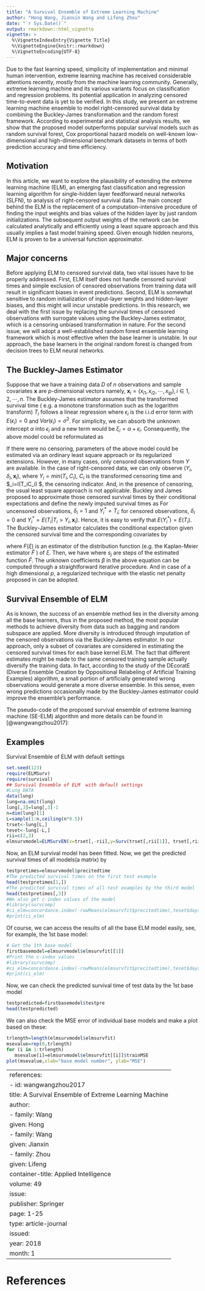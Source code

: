 ---
title: "A Survival Ensemble of Extreme Learning Machine"
author: "Hong Wang, Jianxin Wang and Lifeng Zhou"
date: "`r Sys.Date()`"
output: rmarkdown::html_vignette
vignette: >
  %\VignetteIndexEntry{Vignette Title}
  %\VignetteEngine{knitr::rmarkdown}
  %\VignetteEncoding{UTF-8}
---

Due to the fast learning speed, simplicity of implementation and minimal human intervention, extreme learning machine has received considerable attentions recently, mostly from the machine learning community. Generally, extreme learning machine and its various variants focus on classification and regression problems. Its potential application in analyzing censored time-to-event data is yet to be verified. In this study, we present an extreme learning machine ensemble to model right-censored survival data by combining the Buckley-James transformation and the random forest framework. According to experimental and statistical analysis results, we show that the proposed model outperforms popular survival models such as random survival forest, Cox proportional hazard models on well-known low-dimensional and high-dimensional benchmark datasets in terms of both prediction accuracy and time efficiency.

## Motivation

In this article, we want to explore the plausibility of extending the extreme learning machine (ELM), an emerging fast classification and regression learning algorithm for  single-hidden  layer feedforward neural networks (SLFN), to analysis of right-censored survival data. The main concept behind the ELM
is the replacement of a computation-intensive procedure of finding the input weights and  bias  values  of the hidden layer by just random initializations. The subsequent output weights of the network can be calculated analytically and efficiently using a least square approach and this usually implies a fast model training speed. Given enough hidden neurons, ELM is proven to be a universal function approximator.

## Major concerns

Before applying ELM to censored survival data, two vital issues have to be properly addressed. First, ELM itself does not  handle censored survival times and simple exclusion of censored observations from training data will result in significant biases in event predictions. Second,  ELM is somewhat sensitive to random initialization of input-layer weights and hidden-layer biases, and this might will incur unstable predictions.  In this research, we deal with the first issue by replacing the survival times of censored observations with surrogate values using the Buckley-James estimator, which is a censoring unbiased transformation in nature. For the second issue, we will adopt a well-established  random forest ensemble learning framework  which is most effective when the base learner is unstable. In our approach, the base learners in the original random forest is changed from decision trees  to ELM neural networks.

## The Buckley-James Estimator
Suppose that we have a training data $D$ of $n$ observations and sample covariates ${\mathbf x}$ are $p$-dimensional vectors namely, ${\mathbf x}_i=(x_{i1},x_{i2},\cdots, x_{ip}), i \in 1,2,\cdots, n$. The Buckley-James estimator assumes that the transformed survival time ( e.g. a monotone transformation such as the logarithm transform) $T_i$ follows a linear regression
\begin{equation} \label{bj1}
T_i=\alpha+{\mathbf x}_i \beta+\epsilon_i,    \ \ \ \ i=1,\cdots, n
\end{equation}
where $\epsilon_i$ is the i.i.d error term with $E(\epsilon_i)=0$ and $Var(\epsilon_i) =\sigma^2$. For simplicity, we can absorb the unknown intercept $\alpha$ into $\epsilon_i$ and a new term would be $\xi_i=\alpha+\epsilon_i$. Consequently, the above model could be reformulated as

\begin{equation} \label{bj2}
T_i={\mathbf x}_i \beta+\xi_i,    \ \ \ \ i=1,\cdots, n
\end{equation}

If there were no censoring, parameters of the above model could be estimated via an ordinary least square approach or its regularized extensions. However, in many cases, only censored observations from $Y$ are available. In the case of right-censored data, we can only observe $(Y_i,\delta_i, {\mathbf x_i})$, where $Y_i=min(T_i, C_i)$, $C_i$ is the transformed censoring time and  $\delta_i=I(T_i\le C_i) $,  the censoring indicator. And, in the presence of censoring, the usual least square approach is not applicable. Buckley and James  proposed to approximate those censored survival times by their conditional expectations and define the newly imputed survival times as
\begin{equation}
Y_i^*=Y_i \delta_i+E(T_i|T_i>Y_i,{\mathbf x_i})(1-\delta_i),  \ \ \ \ i=1,\cdots, n
\end{equation}
For uncensored observations, $\delta_i=1$ and $Y_i^*=T_i$; for censored observations, $\delta_i=0$ and $Y_i^*=E(T_i|T_i>Y_i,{\mathbf x_i})$. Hence, it is easy to verify that $E(Y_i^*)=E(T_i)$.  The Buckley-James  estimator calculates the conditional expectation given the censored survival time and the corresponding covariates by

\begin{eqnarray}
E(T_i|T_i>Y_i,{\mathbf x_i})&=& E({\mathbf x_i} \beta+\xi_i|{\mathbf x_i} \beta+\xi_i>Y_i)\nonumber \\
&=& {\mathbf x_i} \beta+E(\xi_i|{\mathbf x_i} \beta+\xi_i>Y_i)  \nonumber \\
&=& {\mathbf x_i} \beta+E(\xi_i|\xi_i>Y_i-{\mathbf x_i} \beta)  \nonumber \\
&=& {\mathbf x_i} \beta+\int_{Y_i-{\mathbf x_i} \beta}^{\infty} \frac{\xi dF(\xi)}{1-F(Y_i-{\mathbf x_i}\beta)}
\end{eqnarray}
where $F(\xi)$ is an estimator of the distribution function (e.g. the Kaplan-Meier estimator $\hat F$ ) of $\xi$.  Then, we have
\begin{equation}\label{ystar}
Y_i^*=Y_i \delta_i+ (1-\delta_i) \bigg({\mathbf x_i}\beta+\frac{\sum\limits_{\xi_j>\xi_i}s_j \xi_j}{1-F(\xi_i)},    \bigg), \ \ \ \ i=1,\cdots, n
\end{equation}
where $s_j$ are steps of the estimated function $\hat F$. The unknown coefficients $\beta$ in the above equation  can be computed through a straightforward iterative procedure. And in  case of a high dimensional $p$, a regularized technique with the elastic net penalty proposed in  can be adopted.


## Survival Ensemble of ELM
As is known, the success of an ensemble method lies in the diversity among all the base learners, thus in the proposed method, the most popular methods to achieve diversity from data such as bagging and random subspace are applied. More diversity is introduced through imputation of the censored observations via the Buckley-James estimator. In our approach, only a subset of covariates are considered in estimating the censored survival times for each base kernel ELM. The fact that different estimates might be made to the same censored training sample actually diversify the training data. In fact, according to the study of the DEcoratE (Diverse Ensemble Creation by Oppositional Relabeling of Artificial Training Examples) algorithm, a small portion of artificially generated wrong observations would generate
a more diverse ensemble. In this sense, even wrong predictions occasionally made by the Buckley-James estimator could improve the ensemble's performance.

The pseudo-code of the proposed survival ensemble of extreme learning machine (SE-ELM) algorithm and more details can be found in [@wangwangzhou2017]:



## Examples

Survival Ensemble of ELM  with default settings

```{r, echo=TRUE, message=FALSE, warning=FALSE, results='asis'}
set.seed(123)
require(ELMSurv)
require(survival)
## Survival Ensemble of ELM  with default settings
#Lung DATA
data(lung)
lung=na.omit(lung)
lung[,3]=lung[,3]-1
n=dim(lung)[1]
L=sample(1:n,ceiling(n*0.5))
trset<-lung[L,]
teset<-lung[-L,]
rii=c(2,3)
elmsurvmodel=ELMSurvEN(x=trset[,-rii],y=Surv(trset[,rii[1]], trset[,rii[2]]),testx=teset[,-c(rii)])
```
Now, an ELM survival model has been fitted. Now, we get the  predicted survival times of all models(a matrix) by
```{r, echo=TRUE, message=FALSE, warning=FALSE}
testpretimes=elmsurvmodel$precitedtime
#The predicted survival times on the first test example
head(testpretimes[1,])
#The predicted survival times of all test examples by the third model
head(testpretimes[,3])
#We also get c-index values of the model
#library(survcomp)
#ci_elm=concordance.index(-rowMeans(elmsurvfit$precitedtime),teset$days,teset$status)[1] 
#print(ci_elm)
```


Of course, we can access the results of all the base ELM model easily, see, for example, the 1st base model:
```{r, echo=TRUE, message=FALSE, warning=FALSE, results='base'}
# Get the 1th base model
firstbasemodel=elmsurvmodel$elmsurvfit[[1]]
#Print the c-index values
#library(survcomp)
#ci_elm=concordance.index(-rowMeans(elmsurvfit$precitedtime),teset$days,teset$status)[1] 
#print(ci_elm)
```
Now, we can check the predicted survival time of test data by the 1st base model
```{r, echo=TRUE, message=FALSE, warning=FALSE}
testpredicted=firstbasemodel$testpre
head(testpredicted)
```
We can also check the MSE error of individual base models and make a plot based on these:
```{r, echo=TRUE, message=FALSE, warning=FALSE}
trlength=length(elmsurvmodel$elmsurvfit)
msevalue=rep(0,trlength)
for (i in 1:trlength)
   msevalue[i]=elmsurvmodel$elmsurvfit[[i]]$trainMSE
plot(msevalue,xlab="base model number", ylab="MSE")
```



---
references:
- id: wangwangzhou2017
  title: A Survival Ensemble of Extreme Learning Machine
  author:
  - family: Wang
    given: Hong
  - family: Wang
    given: Jianxin
  - family: Zhou
    given: Lifeng
  container-title: Applied Intelligence
  volume: 49
  issue: 
  publisher: Springer
  page: 1-25
  type: article-journal
  issued:
    year: 2018
    month: 1
---

# References

